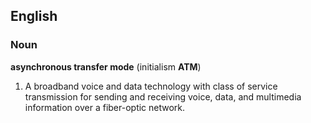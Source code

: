 ==English==
===Noun===
'''asynchronous transfer mode''' (initialism '''ATM''')
#A broadband voice and data technology with class of service transmission for sending and receiving voice, data, and multimedia information over a fiber-optic network.